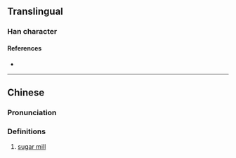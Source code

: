 {{character info}}
==Translingual==

===Han character===
{{Han char|rn=53|rad=广|as=11|sn=14|four=|canj=IYRL|ids=⿰广部}}

====References====
* {{Han ref|kx=0350.141|hdz=20900.011|uh=5ECD|ud=24269}}

----

==Chinese==
{{zh-forms}}

===Pronunciation===
{{zh-pron
|m=pǒu
|m-s=
|dg=
|c=bou6
|c-t=
|g=
|h=pfs=
|j=
|mb=
|md=
|mn=phō͘
|mn-t=
|w=
|x=
|mc=y
|oc=y
|cat=n
}}

===Definitions===
{{zh-hanzi}}

# [[sugar mill]]
